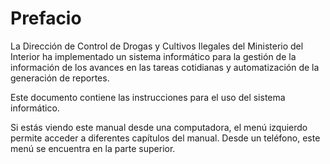 # Prefacio {.unnumbered}

La Dirección de Control de Drogas y Cultivos Ilegales del Ministerio del Interior ha implementado un sistema informático para la gestión de la información de los avances en las tareas cotidianas y automatización de la generación de reportes. 

Este documento contiene las instrucciones para el uso del sistema informático.

Si estás viendo este manual desde una computadora, el menú izquierdo permite acceder a diferentes capítulos del manual. Desde un teléfono, este menú se encuentra en la parte superior.


